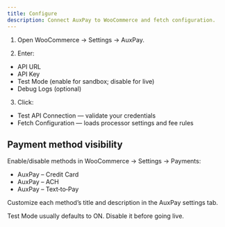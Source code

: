```yaml
---
title: Configure
description: Connect AuxPay to WooCommerce and fetch configuration.
---
```


1) Open WooCommerce → Settings → AuxPay.

2) Enter:
- API URL
- API Key
- Test Mode (enable for sandbox; disable for live)
- Debug Logs (optional)

3) Click:
- Test API Connection — validate your credentials
- Fetch Configuration — loads processor settings and fee rules

## Payment method visibility
Enable/disable methods in WooCommerce → Settings → Payments:
- AuxPay – Credit Card
- AuxPay – ACH
- AuxPay – Text‑to‑Pay

Customize each method’s title and description in the AuxPay settings tab.

<Callout type="warning">
Test Mode usually defaults to ON. Disable it before going live.
</Callout>
